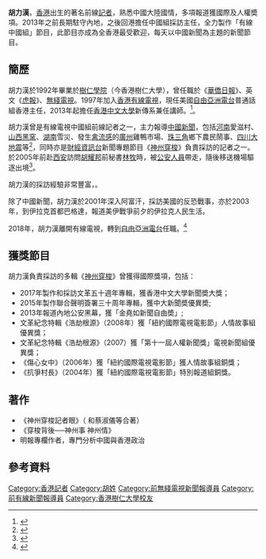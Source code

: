 '''胡力漢'''，[[香港|香港]]出生的著名前線[[記者|記者]]，熟悉中國大陸國情，多項報道獲國際及人權奬項。2013年之前長期駐守內地，之後回港擔任中國組採訪主任，全力製作「有線中國組」節目，此節目亦成為全香港最受歡迎，每天以中國新聞為主題的新聞節目。

==簡歷==
胡力漢於1992年畢業於[[樹仁學院|樹仁學院]]（今香港樹仁大學），曾任職於《[[華僑日報|華僑日報]]》、英文《[[英文虎報|虎報]]》、[[電視廣播有限公司|無綫電視]]。1997年加入[[香港有線電視|香港有線電視]]，現任美國[[自由亞洲電台|自由亞洲電台]]普通話組香港主任，2013年起擔任[[香港中文大學|香港中文大學]]新傳系兼任講師。<ref>{{cite web |language=zh-hk |url=http://books.mingpao.com/cfm/bookinfo.cfm?TitleID=3726 |title=穿梭背後──神州事 神州情 |publisher=[[明報|''books.mingpao.com'']] |accessdate=2011-10-20 |deadurl=yes |archiveurl=https://web.archive.org/web/20130929134755/https://books.mingpao.com/cfm/bookinfo.cfm?TitleID=3726 |archivedate=2013-09-29 }}</ref>。

胡力漢曾是有線電視中國組前線記者之一，主力報導[[中國|中國]][[新聞|新聞]]，包括[[河南|河南]]愛滋村、[[山西|山西]][[2007年山西黑砖窑案|黑窯]]、[[湖南|湖南]]雪災、發生[[禽流感|禽流感]]的[[廣州|廣州]]雞鴨市場、[[珠江三角洲|珠三角]]鄉下農民鬧事、[[汶川大地震|四川大地震]]等<ref>{{cite web |language=zh-hk |url=http://www.openradiohk.com/news_read.php?id=170 |title=特備節目了解中國採訪經歷 |publisher=''openradiohk.com'' |accessdate=2011-10-20 |deadurl=yes |archiveurl=https://web.archive.org/web/20111017040804/http://openradiohk.com/news_read.php?id=170 |archivedate=2011-10-17 }}</ref>，同時亦是[[有線財經資訊台|財經資訊台]]新聞專題節目《[[神州穿梭|神州穿梭]]》負責採訪的記者之一。於2005年前赴[[西安|西安]]訪問[[胡耀邦|胡耀邦]]前秘書[[林牧|林牧]]時，被[[中华人民共和国公安部|公安人員]]帶走，隨後移送機場驅逐出境<ref>{{cite news |language=zh-hk |url=http://hk.apple.nextmedia.com/template/apple/art_main.php?iss_id=20051109&sec_id=4104&art_id=5381635 |title=在胡耀邦秘書林牧家門前遭帶走 有線記者胡力漢被逐返港 |publisher=[[蘋果日報|''hk.apple.nextmedia.com'']] |date=2005-11-09 |accessdate=2011-10-20}}</ref>。

胡力漢的採訪經驗非常豐富，{{fact|善於在惡劣的環境下拍攝採訪，他多次帶領採訪隊行穿越沙漠及高原，製作優質的新聞節目。胡力漢有一次在[[新疆|新疆]]採訪突發新聞時，同行其他香港電視台攝影隊的影帶全部被沒收，僅他的採訪隊成功保留影片}}。

除了中國新聞，胡力漢於2001年深入阿富汗，採訪美國的反恐戰事，亦於2003年，到伊拉克首都巴格達，報道美伊戰爭前夕的伊拉克人民生活。

2018年，胡力漢離開有線電視，轉到[[自由亞洲電台|自由亞洲電台]]任職。<ref>{{cite news |language=zh-hk |url=https://www.rthk.hk/tv/dtt31/programme/thisweek2014/episode/546618 |title=修訂逃犯條例無路可退？；外國勢力與修訂；中國新聞的轉變 |publisher=[[香港電台|香港電台]][[視點31|視點31]] |date=2019-05-21 |accessdate=2019-05-25 |archive-date=2019-05-25 |archive-url=https://web.archive.org/web/20190525095039/https://www.rthk.hk/tv/dtt31/programme/thisweek2014/episode/546618 |dead-url=no }}</ref>

==獲獎節目==
胡力漢負責採訪的多輯《[[神州穿梭|神州穿梭]]》曾獲得國際獎項，包括：
*2017年製作和採訪文革五十週年專輯，獲香港中文大學新聞奬大獎；
* 2015年製作聯合聲明簽署三十周年專輯，獲中大新聞奬優異奬;
* 2013年報道內地公安黑幕，獲「金堯如新聞自由奬」;
* 文革紀念特輯《浩劫根源》（2008年）獲「紐約國際電視電影節」人情故事組優異獎；
* 文革紀念特輯《浩劫根源》（2007）獲「第十一屆人權新聞獎」電視新聞組優異獎；  
* 《傷心女中》（2006年）獲「紐約國際電視電影節」獲人情故事組銅獎；
* 《抗爭村長》（2004年）獲「紐約國際電視電影節」特別報道組銅獎。

==著作==
* 《神州穿梭記者眼》（ 和蔡淑儀等合著）
* 《穿梭背後──神州事 神州情》
*  明報專欄作者，專門分析中國與香港政治

==參考資料==
{{reflist}}
{{DEFAULTSORT:Wu}}

[[Category:香港記者|Category:香港記者]]
[[Category:胡姓|Category:胡姓]]
[[Category:前無綫電視新聞報導員|Category:前無綫電視新聞報導員]]
[[Category:前有線新聞報導員|Category:前有線新聞報導員]]
[[Category:香港樹仁大學校友|Category:香港樹仁大學校友]]